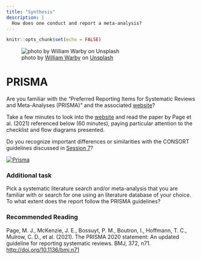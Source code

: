 ```yaml
---
title: "Synthesis"
description: |
  How does one conduct and report a meta-analysis?
---
```


```r
knitr::opts_chunk$set(echo = FALSE)
```

![<span>photo by <a href="https://unsplash.com/@wwarby?utm_source=unsplash&amp;utm_medium=referral&amp;utm_content=creditCopyText">William Warby</a> on <a href="https://unsplash.com/s/photos/measure?utm_source=unsplash&amp;utm_medium=referral&amp;utm_content=creditCopyText">Unsplash</a></span>](photos/william-warby-WahfNoqbYnM-unsplash.jpg)

# PRISMA

Are you familiar with the "Preferred Reporting Items for Systematic Reviews and Meta-Analyses (PRISMA)" and the associated [website](http://prisma-statement.org)?

Take a few minutes to look into the [website](http://prisma-statement.org/Default.aspx) and read the paper by Page et al. (2021) referenced below (60 minutes), paying particular attention to the checklist and flow diagrams presented. 

Do you recognize important differences or similarities with the CONSORT guidelines discussed in [Session 7](session7.html)? 

[![Prisma](photos/prisma.png)](http://prisma-statement.org/)

### Additional task

Pick a systematic literature search and/or meta-analysis that you are familiar with or search for one using an literature database of your choice. To what extent does the report follow the PRISMA guidelines? 

### Recommended Reading

Page, M. J., McKenzie, J. E., Bossuyt, P. M., Boutron, I., Hoffmann, T. C., Mulrow, C. D., et al. (2021). The PRISMA 2020 statement: An updated guideline for reporting systematic reviews. BMJ, 372, n71. [http://doi.org/10.1136/bmj.n71](https://github.com/matarui/ebdm/raw/main/docs/literature/Page_2021_BMJ.pdf)